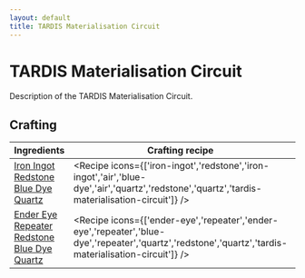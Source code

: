 ```yaml
---
layout: default
title: TARDIS Materialisation Circuit
---
```



TARDIS Materialisation Circuit
===================

Description of the TARDIS Materialisation Circuit.

## Crafting

| Ingredients | Crafting recipe | Difficulty |
| ----------- | --------------- | ------------- |
| [Iron Ingot](https://minecraft.wiki/w/Iron_Ingot)<br/>[Redstone](https://minecraft.wiki/w/Redstone)<br/>[Blue Dye](https://minecraft.wiki/w/Blue_Dye)<br/>[Quartz](https://minecraft.wiki/w/Quartz) | <Recipe icons={['iron-ingot','redstone','iron-ingot','air','blue-dye','air','quartz','redstone','quartz','tardis-materialisation-circuit']} /> | easy |
| [Ender Eye](https://minecraft.wiki/w/Ender_Eye)<br/>[Repeater](https://minecraft.wiki/w/Repeater)<br/>[Redstone](https://minecraft.wiki/w/Redstone)<br/>[Blue Dye](https://minecraft.wiki/w/Blue_Dye)<br/>[Quartz](https://minecraft.wiki/w/Quartz) | <Recipe icons={['ender-eye','repeater','ender-eye','repeater','blue-dye','repeater','quartz','redstone','quartz','tardis-materialisation-circuit']} /> | hard |

